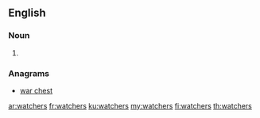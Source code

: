 ==English==

===Noun===
{{head|en|plural}}

# {{plural of|watcher|lang=en}}

===Anagrams===
* [[war chest#English|war chest]]

[[ar:watchers]]
[[fr:watchers]]
[[ku:watchers]]
[[my:watchers]]
[[fi:watchers]]
[[th:watchers]]
